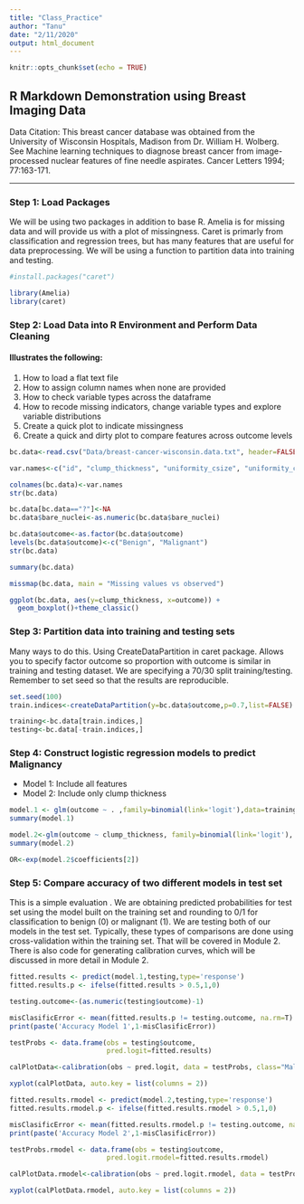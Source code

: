 ```yaml
---
title: "Class_Practice"
author: "Tanu"
date: "2/11/2020"
output: html_document
---
```


```r
knitr::opts_chunk$set(echo = TRUE)
```
## R Markdown Demonstration using Breast Imaging Data
Data Citation: This breast cancer database was obtained from the University of Wisconsin Hospitals, Madison from Dr. William H. Wolberg.
See Machine learning techniques to diagnose breast cancer from image-processed nuclear features of fine needle aspirates. Cancer Letters 1994; 77:163-171.

***

### Step 1: Load Packages
We will be using two packages in addition to base R.
Amelia is for missing data and will provide us with a plot of missingness.
Caret is primarly from classification and regression trees, but has many features that are useful for data preprocessing. We will be using a function to partition data into training and testing.

```r

#install.packages("caret")

library(Amelia)
library(caret)
```
### Step 2: Load Data into R Environment and Perform Data Cleaning
#### Illustrates the following:
1. How to load a flat text file
2. How to assign column names when none are provided
3. How to check variable types across the dataframe
4. How to recode missing indicators, change variable types and explore variable distributions
5. Create a quick plot to indicate missingness
6. Create a quick and dirty plot to compare features across outcome levels
```r

bc.data<-read.csv("Data/breast-cancer-wisconsin.data.txt", header=FALSE)

var.names<-c("id", "clump_thickness", "uniformity_csize", "uniformity_cshape", "marg_adhesion", "single_ecell_size", "bare_nuclei", "b_chromatin", "normal_nucleoli", "mitoses", "outcome")

colnames(bc.data)<-var.names
str(bc.data)

bc.data[bc.data=="?"]<-NA
bc.data$bare_nuclei<-as.numeric(bc.data$bare_nuclei)

bc.data$outcome<-as.factor(bc.data$outcome)
levels(bc.data$outcome)<-c("Benign", "Malignant")
str(bc.data)

summary(bc.data)

missmap(bc.data, main = "Missing values vs observed")

ggplot(bc.data, aes(y=clump_thickness, x=outcome)) + 
  geom_boxplot()+theme_classic()

```

### Step 3: Partition data into training and testing sets
Many ways to do this. Using CreateDataPartition in caret package. Allows you to specify factor outcome so proportion with outcome is similar in training and testing dataset.
We are specifying a 70/30 split training/testing.
Remember to set seed so that the results are reproducible.

```r
set.seed(100)
train.indices<-createDataPartition(y=bc.data$outcome,p=0.7,list=FALSE)

training<-bc.data[train.indices,]
testing<-bc.data[-train.indices,]

```
### Step 4: Construct logistic regression models to predict Malignancy
* Model 1: Include all features
* Model 2: Include only clump thickness
```r
model.1 <- glm(outcome ~ . ,family=binomial(link='logit'),data=training)
summary(model.1)

model.2<-glm(outcome ~ clump_thickness, family=binomial(link='logit'), data=training)
summary(model.2)

OR<-exp(model.2$coefficients[2])

```
### Step 5: Compare accuracy of two different models in test set
This is a simple evaluation . We are obtaining predicted probabilities for test set using the model built on the training set and rounding to 0/1 for classification to benign (0) or malignant (1). We are testing both of our models in the test set. Typically, these types of comparisons are done using cross-validation within the training set. That will be covered in Module 2. There is also code for generating calibration curves, which will be discussed in more detail in Module 2.
```r
fitted.results <- predict(model.1,testing,type='response')
fitted.results.p <- ifelse(fitted.results > 0.5,1,0)

testing.outcome<-(as.numeric(testing$outcome)-1)

misClasificError <- mean(fitted.results.p != testing.outcome, na.rm=T)
print(paste('Accuracy Model 1',1-misClasificError))

testProbs <- data.frame(obs = testing$outcome,
                        pred.logit=fitted.results)

calPlotData<-calibration(obs ~ pred.logit, data = testProbs, class="Malignant", cuts=5)

xyplot(calPlotData, auto.key = list(columns = 2))

fitted.results.rmodel <- predict(model.2,testing,type='response')
fitted.results.rmodel.p <- ifelse(fitted.results.rmodel > 0.5,1,0)

misClasificError <- mean(fitted.results.rmodel.p != testing.outcome, na.rm=T)
print(paste('Accuracy Model 2',1-misClasificError))

testProbs.rmodel <- data.frame(obs = testing$outcome,
                        pred.logit.rmodel=fitted.results.rmodel)

calPlotData.rmodel<-calibration(obs ~ pred.logit.rmodel, data = testProbs.rmodel, class="Malignant", cuts=5)

xyplot(calPlotData.rmodel, auto.key = list(columns = 2))



```


